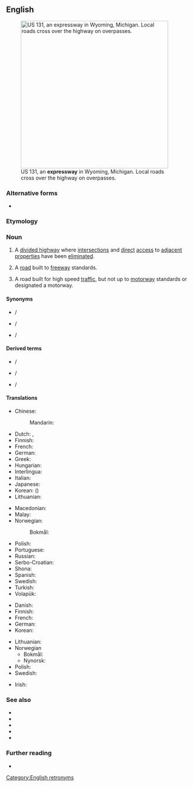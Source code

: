==English==
{{wikipedia|lang=en}}
[[File:US 131, M-6, 68th St interchange.jpg|thumb|400px|right|US&nbsp;131, an '''expressway''' in Wyoming, Michigan. Local roads cross over the highway on overpasses.]]

===Alternative forms===
* {{alter|en|expy||contraction}}

===Etymology===
{{compound|en|express|way}}

===Noun===
{{en-noun}}

# {{lb|en|parts of the|_|US}} A [[divided highway]] where [[intersection]]s and [[direct]] [[access]] to [[adjacent]] [[properties]] have been [[eliminated]].
# {{lb|en|Canada|parts of the US|Malaysia|Singapore}} A [[road]] built to [[freeway]] standards.
# {{lb|en|New Zealand}} A road built for high speed [[traffic]], but not up to [[motorway]] standards or designated a motorway.

====Synonyms====
{{qualifier|abbreviations}}
* {{l|en|ewy}} / {{l|en|ewy.}}
* {{l|en|expwy}} / {{l|en|expwy.}}
* {{l|en|expy}} / {{l|en|expy.}}

====Derived terms====
{{gloss|abbreviations}}
* {{l|en|ewy}} / {{l|en|ewy.}}
* {{l|en|expy}} / {{l|en|expy.}}
* {{l|en|expwy}} / {{l|en|expwy.}}

====Translations====
{{trans-top|US: divided highway}}
* Chinese:
*: Mandarin: {{t+|cmn|高速公路|tr=gāosùgōnglù|sc=Hani}}
* Dutch: {{t|nl|expressweg}}, {{t+|nl|snelweg}}
* Finnish: {{t+|fi|moottoritie}}
* French: {{t+|fr|autoroute|f}}
* German: {{t+|de|Autobahn}}
* Greek: {{t+|el|αυτοκινητόδρομος|m}}
* Hungarian: {{t+|hu|autópálya}}
* Interlingua: {{t|ia|autostrata}}
* Italian: {{t+|it|superstrada}}
* Japanese: {{t+|ja|高速道路|tr=[[こうそくどうろ]], kōsoku-dōro}}
* Korean: {{t+|ko|고속도로}} ({{t+|ko|高速道路}})
* Lithuanian: {{t+|lt|greitkelis}}
{{trans-mid}}
* Macedonian: {{t|mk|автопат}}
* Malay: {{t|ms|lebuh raya}}
* Norwegian:
*: Bokmål: {{t+|nb|motorvei|m}}
* Polish: {{t+|pl|autostrada|f}}
* Portuguese: {{t+|pt|auto-estrada}}
* Russian: {{t+|ru|автомагистра́ль}}
* Serbo-Croatian: {{t+|sh|autocesta}}
* Shona: {{t|sn|marodi}}
* Spanish: {{t+|es|autopista}}
* Swedish: {{t+|sv|motorväg}}
* Turkish: {{t+|tr|otoyol}}
* Volapük: {{t|vo|motoraveg}}
{{trans-bottom}}

{{trans-see|freeway}}

{{trans-top|NZ: high speed road, not built to freeway standards}}
* Danish: {{t|da|motortrafikvej}}
* Finnish: {{t+|fi|moottoriliikennetie}}
* French: {{t+|fr|voie express|f}}
* German: {{t+|de|Kraftfahrstraße}}
* Korean: {{t|ko|고속화도로|sc=Kore}}
{{trans-mid}}
* Lithuanian: {{t+|lt|greitkelis}}
* Norwegian
** Bokmål: {{t|no|motortrafikkvei}}
** Nynorsk: {{t|nn|motortrafikkveg}}
* Polish: {{t+|pl|droga ekspresowa|f}}
* Swedish: {{t+|sv|motortrafikled}}
{{trans-bottom}}

{{checktrans-top}}
* Irish: {{t-check|ga|luasbhealach|m}}
{{trans-mid}}
{{trans-bottom}}

===See also===
* {{l|en|autoroute}}
* {{l|en|carriageway}}
* {{l|en|freeway}}
* {{l|en|highway}}
* {{l|en|motorway}}

===Further reading===
* {{pedia}}

[[Category:English retronyms]]
{{topics|en|Roads}}